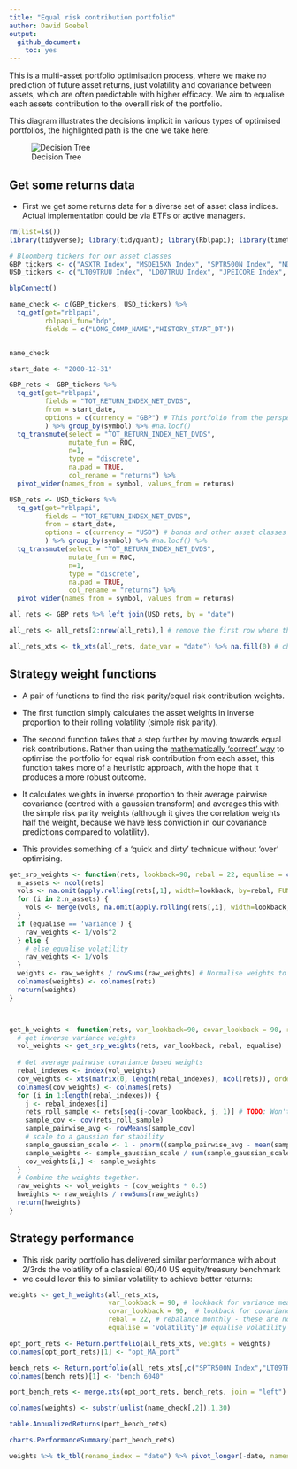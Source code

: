 ```yaml
---
title: "Equal risk contribution portfolio"
author: David Goebel
output: 
  github_document:
    toc: yes
---
```


This is a multi-asset portfolio optimisation process, where we make no prediction of future asset returns, just volatility and covariance between assets, which are often predictable with higher efficacy.  We aim to equalise each assets contribution to the overall risk of the portfolio.

This diagram illustrates the decisions implicit in various types of optimised portfolios, the highlighted path is the one we take here:

![Decision Tree](ResolveDecTree.png)

## Get some returns data

- First we get some returns data for a diverse set of asset class indices. Actual implementation could be via ETFs or active managers.

```r

rm(list=ls())
library(tidyverse); library(tidyquant); library(Rblpapi); library(timetk);

# Bloomberg tickers for our asset classes
GBP_tickers <- c("ASXTR Index", "MSDE15XN Index", "SPTR500N Index", "NDUEEGF Index", "TPXDDVD Index", "ELUK Index")
USD_tickers <- c("LT09TRUU Index", "LD07TRUU Index", "JPEICORE Index",  "GOLDLNPM Index")

blpConnect()

name_check <- c(GBP_tickers, USD_tickers) %>% 
  tq_get(get="rblpapi",
         rblpapi_fun="bdp",
         fields = c("LONG_COMP_NAME","HISTORY_START_DT"))


name_check

start_date <- "2000-12-31"

GBP_rets <- GBP_tickers %>% 
  tq_get(get="rblpapi",
         fields = "TOT_RETURN_INDEX_NET_DVDS",
         from = start_date,
         options = c(currency = "GBP") # This portfolio from the perspective of the GBP investor and assumes no hedging of equities
         ) %>% group_by(symbol) %>% #na.locf()
  tq_transmute(select = "TOT_RETURN_INDEX_NET_DVDS",
               mutate_fun = ROC,
               n=1,
               type = "discrete",
               na.pad = TRUE,
               col_rename = "returns") %>% 
  pivot_wider(names_from = symbol, values_from = returns)

USD_rets <- USD_tickers %>% 
  tq_get(get="rblpapi",
         fields = "TOT_RETURN_INDEX_NET_DVDS",
         from = start_date,
         options = c(currency = "USD") # bonds and other asset classes are hedged (we assume the 'perfect' hedge by considering USD returns)
         ) %>% group_by(symbol) %>% #na.locf() %>% 
  tq_transmute(select = "TOT_RETURN_INDEX_NET_DVDS",
               mutate_fun = ROC,
               n=1,
               type = "discrete",
               na.pad = TRUE,
               col_rename = "returns") %>%
  pivot_wider(names_from = symbol, values_from = returns)

all_rets <- GBP_rets %>% left_join(USD_rets, by = "date")

all_rets <- all_rets[2:nrow(all_rets),] # remove the first row where there was no return for some assets

all_rets_xts <- tk_xts(all_rets, date_var = "date") %>% na.fill(0) # change to the xts format and remove NAs

```
## Strategy weight functions

- A pair of functions to find the risk parity/equal risk contribution weights.

- The first function simply calculates the asset weights in inverse proportion to their rolling volatility (simple risk parity).

- The second function takes that a step further by moving towards equal risk contributions.  Rather than using the [mathematically 'correct' way](http://thierry-roncalli.com/download/erc.pdf) to optimise the portfolio for equal risk contribution from each asset, this function takes more of a heuristic approach, with the hope that it produces a more robust outcome.

- It calculates weights in inverse proportion to their average pairwise covariance (centred with a gaussian transform) and averages this with the simple risk parity weights (although it gives the correlation weights half the weight, because we have less conviction in our covariance predictions compared to volatility).

- This provides something of a 'quick and dirty' technique without 'over' optimising.

```r


get_srp_weights <- function(rets, lookback=90, rebal = 22, equalise = c('volatility', 'variance')) {
  n_assets <- ncol(rets)
  vols <- na.omit(apply.rolling(rets[,1], width=lookback, by=rebal, FUN='StdDev.annualized'))
  for (i in 2:n_assets) {
    vols <- merge(vols, na.omit(apply.rolling(rets[,i], width=lookback, by=rebal, FUN='StdDev.annualized')))  
  }
  if (equalise == 'variance') { 
    raw_weights <- 1/vols^2
  } else {
    # else equalise volatility
    raw_weights <- 1/vols
  }
  weights <- raw_weights / rowSums(raw_weights) # Normalise weights to add to 1
  colnames(weights) <- colnames(rets)
  return(weights)
}



get_h_weights <- function(rets, var_lookback=90, covar_lookback = 90, rebal=22, equalise=c('volatility','variance')) {
  # get inverse variance weights
  vol_weights <- get_srp_weights(rets, var_lookback, rebal, equalise)
  
  # Get average pairwise covariance based weights
  rebal_indexes <- index(vol_weights)
  cov_weights <- xts(matrix(0, length(rebal_indexes), ncol(rets)), order.by = index(rets[rebal_indexes]))
  colnames(cov_weights) <- colnames(rets)
  for (i in 1:length(rebal_indexes)) {
    j <- rebal_indexes[i]
    rets_roll_sample <- rets[seq(j-covar_lookback, j, 1)] # TODO: Won't work if vol lookback less than covar lookback
    sample_cov <- cov(rets_roll_sample)
    sample_pairwise_avg <- rowMeans(sample_cov)
    # scale to a gaussian for stability
    sample_gaussian_scale <- 1 - pnorm((sample_pairwise_avg - mean(sample_pairwise_avg)) / sd(sample_pairwise_avg)) #TODO check
    sample_weights <- sample_gaussian_scale / sum(sample_gaussian_scale)
    cov_weights[i,] <- sample_weights
  }
  # Combine the weights together.
  raw_weights <- vol_weights + (cov_weights * 0.5)
  hweights <- raw_weights / rowSums(raw_weights)
  return(hweights)
}
```



## Strategy performance

- This risk parity portfolio has delivered similar performance with about 2/3rds the volatility of a classical 60/40 US equity/treasury benchmark
- we could lever this to similar volatility to achieve better returns:

```r

weights <- get_h_weights(all_rets_xts,
                         var_lookback = 90, # lookback for variance measure
                         covar_lookback = 90,  # lookback for covariance measure
                         rebal = 22, # rebalance monthly - these are not optimised in any way
                         equalise = 'volatility')# equalise volatility

opt_port_rets <- Return.portfolio(all_rets_xts, weights = weights)
colnames(opt_port_rets)[1] <- "opt_MA_port"

bench_rets <- Return.portfolio(all_rets_xts[,c("SPTR500N Index","LT09TRUU Index")], weights = c(0.6, 0.4)) # the 60/40 portfolio is the simple multi asset benchmark
colnames(bench_rets)[1] <- "bench_6040"

port_bench_rets <- merge.xts(opt_port_rets, bench_rets, join = "left")

colnames(weights) <- substr(unlist(name_check[,2]),1,30) 

table.AnnualizedReturns(port_bench_rets)

charts.PerformanceSummary(port_bench_rets)

weights %>% tk_tbl(rename_index = "date") %>% pivot_longer(-date, names_to = "index", values_to = "weights") %>% ggplot(aes(x=date, y=weights, fill = index))+geom_area()+theme_minimal()+labs(title = "Strategy asset weights over time")





```

